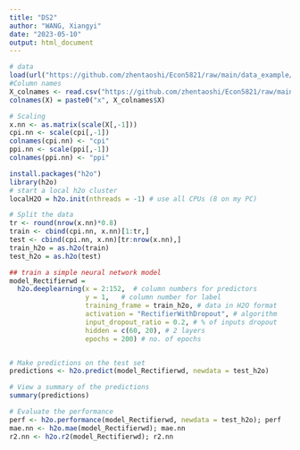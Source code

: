 ```yaml
---
title: "DS2"
author: "WANG, Xiangyi"
date: "2023-05-10"
output: html_document
---
```


```r
# data
load(url("https://github.com/zhentaoshi/Econ5821/raw/main/data_example/dataset_inf.Rdata"))
#Column names
X_colnames <- read.csv("https://github.com/zhentaoshi/Econ5821/raw/main/data_example/X_colnames.csv")
colnames(X) = paste0("x", X_colnames$X)

# Scaling
x.nn <- as.matrix(scale(X[,-1]))
cpi.nn <- scale(cpi[,-1])
colnames(cpi.nn) <- "cpi"
ppi.nn <- scale(ppi[,-1])
colnames(ppi.nn) <- "ppi"
```

```r
install.packages("h2o")
library(h2o)
# start a local h2o cluster
localH2O = h2o.init(nthreads = -1) # use all CPUs (8 on my PC)

# Split the data
tr <- round(nrow(x.nn)*0.8)
train <- cbind(cpi.nn, x.nn)[1:tr,]
test <- cbind(cpi.nn, x.nn)[tr:nrow(x.nn),]
train_h2o = as.h2o(train)
test_h2o = as.h2o(test)

## train a simple neural network model
model_Rectifierwd =
  h2o.deeplearning(x = 2:152,  # column numbers for predictors
                   y = 1,   # column number for label
                   training_frame = train_h2o, # data in H2O format
                   activation = "RectifierWithDropout", # algorithm
                   input_dropout_ratio = 0.2, # % of inputs dropout
                   hidden = c(60, 20), # 2 layers
                   epochs = 200) # no. of epochs


# Make predictions on the test set
predictions <- h2o.predict(model_Rectifierwd, newdata = test_h2o)

# View a summary of the predictions
summary(predictions)

# Evaluate the performance
perf <- h2o.performance(model_Rectifierwd, newdata = test_h2o); perf
mae.nn <- h2o.mae(model_Rectifierwd); mae.nn
r2.nn <- h2o.r2(model_Rectifierwd); r2.nn
```
